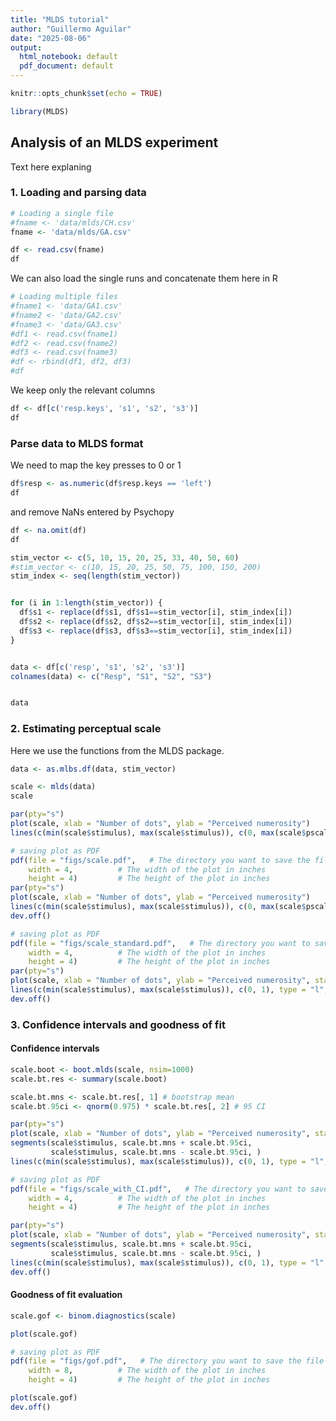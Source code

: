 ```yaml
---
title: "MLDS tutorial"
author: "Guillermo Aguilar"
date: "2025-08-06"
output:
  html_notebook: default
  pdf_document: default
---
```


```r
knitr::opts_chunk$set(echo = TRUE)
```

```r
library(MLDS)
```

## Analysis of an MLDS experiment

Text here explaning

### 1. Loading and parsing data

```r
# Loading a single file
#fname <- 'data/mlds/CH.csv'
fname <- 'data/mlds/GA.csv'

df <- read.csv(fname)
df
```

We can also load the single runs and concatenate them here in R

```r
# Loading multiple files
#fname1 <- 'data/GA1.csv'
#fname2 <- 'data/GA2.csv'
#fname3 <- 'data/GA3.csv'
#df1 <- read.csv(fname1)
#df2 <- read.csv(fname2)
#df3 <- read.csv(fname3)
#df <- rbind(df1, df2, df3)
#df
```

We keep only the relevant columns
```r
df <- df[c('resp.keys', 's1', 's2', 's3')]
df
```


### Parse data to MLDS format

We need to map the key presses to 0 or 1
```r
df$resp <- as.numeric(df$resp.keys == 'left')
df
```
and remove NaNs entered by Psychopy

```r
df <- na.omit(df)
df
```

```r
stim_vector <- c(5, 10, 15, 20, 25, 33, 40, 50, 60)
#stim_vector <- c(10, 15, 20, 25, 50, 75, 100, 150, 200)
stim_index <- seq(length(stim_vector))


for (i in 1:length(stim_vector)) {
  df$s1 <- replace(df$s1, df$s1==stim_vector[i], stim_index[i])
  df$s2 <- replace(df$s2, df$s2==stim_vector[i], stim_index[i])
  df$s3 <- replace(df$s3, df$s3==stim_vector[i], stim_index[i])
}


data <- df[c('resp', 's1', 's2', 's3')]
colnames(data) <- c("Resp", "S1", "S2", "S3")


data
```

### 2. Estimating perceptual scale 

Here we use the functions from the MLDS package.


```r
data <- as.mlbs.df(data, stim_vector)
```

```r
scale <- mlds(data)
scale
```

```r
par(pty="s")
plot(scale, xlab = "Number of dots", ylab = "Perceived numerosity")
lines(c(min(scale$stimulus), max(scale$stimulus)), c(0, max(scale$pscale)), type = "l", lty = 1)
```
```r
# saving plot as PDF
pdf(file = "figs/scale.pdf",   # The directory you want to save the file in
    width = 4,          # The width of the plot in inches
    height = 4)         # The height of the plot in inches
par(pty="s")
plot(scale, xlab = "Number of dots", ylab = "Perceived numerosity")
lines(c(min(scale$stimulus), max(scale$stimulus)), c(0, max(scale$pscale)), type = "l", lty = 1)
dev.off()
```

```r
# saving plot as PDF
pdf(file = "figs/scale_standard.pdf",   # The directory you want to save the file in
    width = 4,          # The width of the plot in inches
    height = 4)         # The height of the plot in inches
par(pty="s")
plot(scale, xlab = "Number of dots", ylab = "Perceived numerosity", standard.scale = TRUE)
lines(c(min(scale$stimulus), max(scale$stimulus)), c(0, 1), type = "l", lty = 1)
dev.off()
```


### 3. Confidence intervals and goodness of fit

#### Confidence intervals

```r
scale.boot <- boot.mlds(scale, nsim=1000)
scale.bt.res <- summary(scale.boot)

```

```r
scale.bt.mns <- scale.bt.res[, 1] # bootstrap mean
scale.bt.95ci <- qnorm(0.975) * scale.bt.res[, 2] # 95 CI

par(pty="s")
plot(scale, xlab = "Number of dots", ylab = "Perceived numerosity", standard.scale = TRUE)
segments(scale$stimulus, scale.bt.mns + scale.bt.95ci, 
         scale$stimulus, scale.bt.mns - scale.bt.95ci, )
lines(c(min(scale$stimulus), max(scale$stimulus)), c(0, 1), type = "l", lty = 1)

```


```r
# saving plot as PDF
pdf(file = "figs/scale_with_CI.pdf",   # The directory you want to save the file in
    width = 4,          # The width of the plot in inches
    height = 4)         # The height of the plot in inches

par(pty="s")
plot(scale, xlab = "Number of dots", ylab = "Perceived numerosity", standard.scale = TRUE)
segments(scale$stimulus, scale.bt.mns + scale.bt.95ci, 
         scale$stimulus, scale.bt.mns - scale.bt.95ci, )
lines(c(min(scale$stimulus), max(scale$stimulus)), c(0, 1), type = "l", lty = 1)
dev.off()
```
#### Goodness of fit evaluation


```r
scale.gof <- binom.diagnostics(scale)
```

```r
plot(scale.gof)
```
```r
# saving plot as PDF
pdf(file = "figs/gof.pdf",   # The directory you want to save the file in
    width = 8,          # The width of the plot in inches
    height = 4)         # The height of the plot in inches

plot(scale.gof)
dev.off()
```